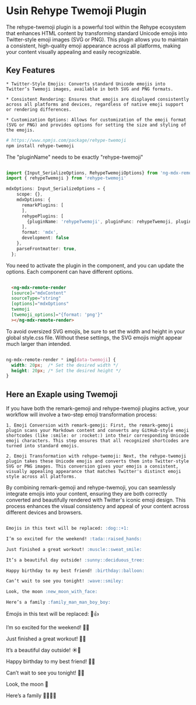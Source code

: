 # Usin Rehype Twemoji Plugin

The rehype-twemoji plugin is a powerful tool within the Rehype ecosystem that enhances HTML content by transforming standard Unicode emojis into Twitter-style emoji images (SVG or PNG). This plugin allows you to maintain a consistent, high-quality emoji appearance across all platforms, making your content visually appealing and easily recognizable.

## Key Features

    * Twitter-Style Emojis: Converts standard Unicode emojis into Twitter’s Twemoji images, available in both SVG and PNG formats.

    * Consistent Rendering: Ensures that emojis are displayed consistently across all platforms and devices, regardless of native emoji support or rendering differences.

    * Customization Options: Allows for customization of the emoji format (SVG or PNG) and provides options for setting the size and styling of the emojis.

```bash
# https://www.npmjs.com/package/rehype-twemoji
npm install rehype-twemoji
```

The "pluginName" needs to be exactly "rehype-twemoji"

```typescript

import {Input_SerializeOptions, RehypeTwemojiOptions} from 'ng-mdx-remote';
import { rehypeTwemoji } from 'rehype-twemoji'

mdxOptions: Input_SerializeOptions = {
    scope: {},
    mdxOptions: {
      remarkPlugins: [
      ], 
      rehypePlugins: [
        {pluginName: 'rehypeTwemoji', pluginFunc: rehypeTwemoji, pluginOptions: {format: 'svg', source: 'https://cdn.jsdelivr.net/gh/twitter/twemoji@latest'} satisfies RehypeTwemojiOptions},
      ],
      format: 'mdx',
      development: false
    },
    parseFrontmatter: true,
  };

```

You need to activate the plugin in the component, and you can update the options. Each component can have different options.

```html

  <ng-mdx-remote-render 
  [source]="mdxContent" 
  sourceType="string" 
  [options]="mdxOptions" 
  twemoji
  [twemoji_options]="{format: 'png'}"
  ></ng-mdx-remote-render>

```

To avoid oversized SVG emojis, be sure to set the width and height in your global style.css file. Without these settings, the SVG emojis might appear much larger than intended.

```css

ng-mdx-remote-render * img[data-twemoji] {
  width: 20px;  /* Set the desired width */
  height: 20px; /* Set the desired height */
}

```

## Here an Exaple using Twemoji

If you have both the remark-gemoji and rehype-twemoji plugins active, your workflow will involve a two-step emoji transformation process:

    1. Emoji Conversion with remark-gemoji: First, the remark-gemoji plugin scans your Markdown content and converts any GitHub-style emoji shortcodes (like :smile: or :rocket:) into their corresponding Unicode emoji characters. This step ensures that all recognized shortcodes are turned into standard emojis.

    2. Emoji Transformation with rehype-twemoji: Next, the rehype-twemoji plugin takes these Unicode emojis and converts them into Twitter-style SVG or PNG images. This conversion gives your emojis a consistent, visually appealing appearance that matches Twitter's distinct emoji style across all platforms.

By combining remark-gemoji and rehype-twemoji, you can seamlessly integrate emojis into your content, ensuring they are both correctly converted and beautifully rendered with Twitter's iconic emoji design. This process enhances the visual consistency and appeal of your content across different devices and browsers.

```markdown

Emojis in this text will be replaced: :dog::+1:

I’m so excited for the weekend! :tada::raised_hands:

Just finished a great workout! :muscle::sweat_smile:

It’s a beautiful day outside! :sunny::deciduous_tree:

Happy birthday to my best friend! :birthday::balloon:

Can’t wait to see you tonight! :wave::smiley:

Look, the moon :new_moon_with_face:

Here’s a family :family_man_man_boy_boy:


```

Emojis in this text will be replaced: :dog::+1:

I’m so excited for the weekend! :tada::raised_hands:

Just finished a great workout! :muscle::sweat_smile:

It’s a beautiful day outside! :sunny::deciduous_tree:

Happy birthday to my best friend! :birthday::balloon:

Can’t wait to see you tonight! :wave::smiley:

Look, the moon :new_moon_with_face:

Here’s a family :family_man_man_boy_boy:
